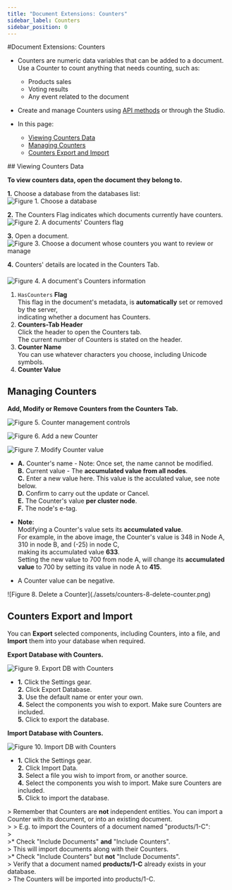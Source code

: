 ```yaml
---
title: "Document Extensions: Counters"
sidebar_label: Counters
sidebar_position: 0
---
```



#Document Extensions: Counters
<Admonition type="note" title="Note">

* Counters are numeric data variables that can be added to a document.  
  Use a Counter to count anything that needs counting, such as:
   * Products sales  
   * Voting results  
   * Any event related to the document  

* Create and manage Counters using [API methods](../../../document-extensions/counters/overview) or through the Studio.  

* In this page:  
  * [Viewing Counters Data](../../../studio/database/document-extensions/counters#viewing-counters-data)  
  * [Managing Counters](../../../studio/database/document-extensions/counters#managing-counters)  
  * [Counters Export and Import](../../../studio/database/document-extensions/counters#counters-export-and-import)  
</Admonition>
## Viewing Counters Data

**To view counters data, open the document they belong to.**

**1.** Choose a database from the databases list:  
<Admonition type="note" title="Note">
![Figure 1. Choose a database](./assets/counters-1-DBs-list.png)
</Admonition>

**2.** The Counters Flag indicates which documents currently have counters.  
<Admonition type="note" title="Note">
![Figure 2. A documents' Counters flag](./assets/counters-2-documents-list-counters-flag.png)
</Admonition>

**3.** Open a document.  
<Admonition type="note" title="Note">
![Figure 3. Choose a document whose counters you want to review or manage](./assets/counters-3-documents-list.png)
</Admonition>

**4.** Counters' details are located in the Counters Tab.  
<Admonition type="note" title="Note">
####    

![Figure 4. A document's Counters information](./assets/counters-4-document-view.png)



1. `HasCounters` **Flag**  
    This flag in the document's metadata, is **automatically** set or removed by the server,  
    indicating whether a document has Counters.  
2. **Counters-Tab Header**  
   Click the header to open the Counters tab.  
   The current number of Counters is stated on the header.  
3. **Counter Name**  
   You can use whatever characters you choose, including Unicode symbols.  
4. **Counter Value**  
</Admonition>


## Managing Counters

<Admonition type="note" title="Note">

**Add, Modify or Remove Counters from the Counters Tab.**

![Figure 5. Counter management controls](./assets/counters-5-management-controls.png)
</Admonition>

<Admonition type="note" title="1. Click Add Counter to create a new Counter." id="1-click-add-counter-to-create-a-new-counter" href="#1-click-add-counter-to-create-a-new-counter">

![Figure 6. Add a new Counter](./assets/counters-6-add-new-counter.png)  
</Admonition>

<Admonition type="note" title="2. Click the Edit icon to modify a Counter's value." id="2-click-the-edit-icon-to-modify-a-counter-s-value" href="#2-click-the-edit-icon-to-modify-a-counter-s-value">

![Figure 7. Modify Counter value](./assets/counters-7-modify-counter-value.png)  

* 
  **A.** Counter's name - Note: Once set, the name cannot be modified.  
  **B.** Current value - The **accumulated value from all nodes**.  
  **C.** Enter a new value here. This value is the acculated value, see note below.  
  **D.** Confirm to carry out the update or Cancel.  
  **E.** The Counter's value **per cluster node**.  
  **F.** The node's e-tag.  


* **Note**:  
  Modifying a Counter's value sets its **accumulated value**.  
  For example, in the above image, the Counter's value is 348 in Node A, 310 in node B, and (-25) in node C,  
  making its accumulated value **633**.  
  Setting the new value to 700 from node A, will change its **accumulated value** to 700 by setting its value in node A to **415**.  

* A Counter value can be negative.  

</Admonition>

<Admonition type="note" title="3. Click the Delete icon to remove a counter." id="3-click-the-delete-icon-to-remove-a-counter" href="#3-click-the-delete-icon-to-remove-a-counter">
![Figure 8. Delete a Counter](./assets/counters-8-delete-counter.png)
</Admonition>


## Counters Export and Import

You can **Export** selected components, including Counters, into a file, 
and **Import** them into your database when required.  

<Admonition type="note" title="Note">

**Export Database with Counters.**

![Figure 9. Export DB with Counters](./assets/counters-9-export.png)

* 
  **1.** Click the Settings gear.  
  **2.** Click Export Database.  
  **3.** Use the default name or enter your own.  
  **4.** Select the components you wish to export. Make sure Counters are included.  
  **5.** Click to export the database.  

</Admonition>

<Admonition type="note" title="Note">

**Import Database with Counters.**

![Figure 10. Import DB with Counters](./assets/counters-10-import.png)

* 
  **1.** Click the Settings gear.  
  **2.** Click Import Data.  
  **3.** Select a file you wish to import from, or another source.  
  **4.** Select the components you wish to import. Make sure Counters are included.  
  **5.** Click to import the database.  

&gt; Remember that Counters are **not** independent entities. You can import a Counter with its document, or into an existing document.  
&gt; 
&gt; E.g. to import the Counters of a document named "products/1-C":  
&gt;  
&gt;* Check "Include Documents" **and** "Include Counters".  
&gt;  This will import documents along with their Counters.  
&gt;* Check "Include Counters" but **not** "Include Documents".  
&gt;  Verify that a document named **products/1-C** already exists in your database.  
&gt;  The Counters will be imported into products/1-C.  

</Admonition>




